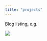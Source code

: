 ```yaml
---
title: "projects"
---
```


Blog listing, e.g. 

![](https://rstudio.github.io/distill/images/site-listing.png)